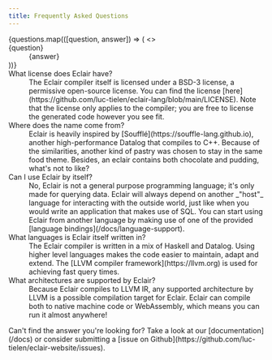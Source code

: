 ```yaml
---
title: Frequently Asked Questions
---
```



<dl>
  {questions.map(([question, answer]) => (
    <>
      <dt class="font-medium">{question}</dt>
      <dd>{answer}</dd>
    </>
  ))}
  <dt class="font-medium">What license does Eclair have?</dt>
  <dd>
    The Eclair compiler itself is licensed under a BSD-3 license, a permissive
    open-source license. You can find the license
    [here](https://github.com/luc-tielen/eclair-lang/blob/main/LICENSE). Note
    that the license only applies to the compiler; you are free to license the
    generated code however you see fit.
  </dd>
  <dt class="font-medium">Where does the name come from?</dt>
  <dd>
    Eclair is heavily inspired by [Soufflé](https://souffle-lang.github.io),
    another high-performance Datalog that compiles to C++. Because of the
    similarities, another kind of pastry was chosen to stay in the same food
    theme. Besides, an eclair contains both chocolate and pudding, what's not to
    like?
  </dd>
  <dt class="font-medium">Can I use Eclair by itself?</dt>
  <dd>
    No, Eclair is not a general purpose programming language; it's only made for
    querying data. Eclair will always depend on another _"host"_ language for
    interacting with the outside world, just like when you would write an
    application that makes use of SQL. You can start using Eclair from another
    language by making use of one of the provided [language
    bindings](/docs/language-support).
  </dd>
  <dt class="font-medium">What languages is Eclair itself written in?</dt>
  <dd>
    The Eclair compiler is written in a mix of Haskell and Datalog. Using higher
    level languages makes the code easier to maintain, adapt and extend. The
    [LLVM compiler framework](https://llvm.org) is used for achieving fast query
    times.
  </dd>
  <dt class="font-medium">What architectures are supported by Eclair?</dt>
  <dd>
    Because Eclair compiles to LLVM IR, any supported architecture by LLVM is a
    possible compilation target for Eclair. Eclair can compile both to native
    machine code or WebAssembly, which means you can run it almost anywhere!
  </dd>
</dl>

<p class="pt-6">
  Can't find the answer you're looking for? Take a look at our
  [documentation](/docs) or consider submitting a [issue on
  Github](https://github.com/luc-tielen/eclair-website/issues).
</p>
